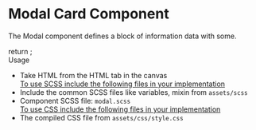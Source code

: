 
<Meta title="Components/UI components/Modal" />

<style>{`
 .subheading {
    font-weight: 700;
    font-size: 20px;
    color: #031c2d;
    line-height: 24px;
    margin-bottom: 12px;
    margin-top: 15px;
  }
  .subheading2 {
    font-weight: 700;
    font-size: 16px;
    color: #031c2d;
    line-height: 24px;
    margin-bottom: 12px;
    margin-top: 10px;
    text-decoration: underline;
  }
`}</style>

# Modal Card Component

The Modal component defines a block of information data with some.

<Story name="Modal" >
  return <Modal></Modal>;
</Story>

<div className="subheading">Usage</div>
<ul>
<li>Take HTML from the HTML tab in the canvas</li>
<u>To use SCSS include the following files in your implementation</u>
<li>Include the common SCSS files like variables, mixin from <code>assets/scss</code></li>
<li>Component SCSS file: <code>modal.scss</code></li>
<u>To use CSS include the following files in your implementation</u>
<li>The compiled CSS file from <code>assets/css/style.css</code></li>
</ul>
